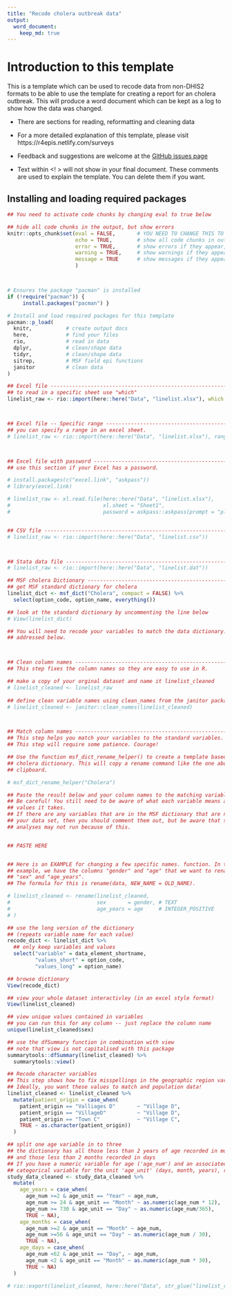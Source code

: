 ```yaml
---
title: "Recode cholera outbreak data"
output: 
  word_document:
    keep_md: true
---
```


# Introduction to this template

This is a template which can be used to recode data from non-DHIS2 formats to be 
able to use the template for creating a report for an cholera outbreak. 
This will produce a word document which can be kept as a log to show how the data 
was changed. 

- There are sections for reading, reformatting and cleaning data  
- For a more detailed explanation of this template, please visit https://r4epis.netlify.com/surveys  
- Feedback and suggestions are welcome at the [GitHub issues page](https://github.com/R4EPI/sitrep/issues)

- Text within <! > will not show in your final document. These comments are used
to explain the template. You can delete them if you want.

<!-- ~~~~~~~~~~~~~~~~~~~~~~~~~~~~~~~~~~~~~~~~~~~~~~~~~~~~~~~~~~~~~~~~~~~~~~~~~~~
This comment will not show up when you knit the document.
A comment with a title with slashes indicates a name of a code chunk.
~~~~~~~~~~~~~~~~~~~~~~~~~~~~~~~~~~~~~~~~~~~~~~~~~~~~~~~~~~~~~~~~~~~~~~~~~~~~ -->

## Installing and loading required packages 
<!-- ~~~~~~~~~~~~~~~~~~~~~~~~~~~~~~~~~~~~~~~~~~~~~~~~~~~~~~~~~~~~~~~~~~~~~~~~~~~
/// setup \\\
--------------------------------------------------------------------------------

Several packages are required for different aspects of  analysis with *R*. 
You will need to install these before starting. 

These packages can be quite large and may take a while to download in the
field. If you have access to a USB key with these packages, it makes sense to
copy and paste the packages into your computer's R package library 
(run the command .libPaths() to see the folder path). 

For help installing packages, please visit https://r4epis.netlify.com/welcome
~~~~~~~~~~~~~~~~~~~~~~~~~~~~~~~~~~~~~~~~~~~~~~~~~~~~~~~~~~~~~~~~~~~~~~~~~~~~ -->


```r

## You need to activate code chunks by changing eval to true below

## hide all code chunks in the output, but show errors
knitr::opts_chunk$set(eval = FALSE,       # YOU NEED TO CHANGE THIS TO TRUE
                      echo = TRUE,        # show all code chunks in output
                      error = TRUE,       # show errors if they appear, but don't stop
                      warning = TRUE,     # show warnings if they appear, but don't stop
                      message = TRUE      # show messages if they appear, but don't stop
                      )



# Ensures the package "pacman" is installed
if (!require("pacman")) {
     install.packages("pacman") }

# Install and load required packages for this template
pacman::p_load(
  knitr,           # create output docs
  here,            # find your files
  rio,             # read in data
  dplyr,           # clean/shape data
  tidyr,           # clean/shape data
  sitrep,          # MSF field epi functions
  janitor          # clean data
)

```



<!-- ~~~~~~~~~~~~~~~~~~~~~~~~~~~~~~~~~~~~~~~~~~~~~~~~~~~~~~~~~~~~~~~~~~~~~~~~~~~
/// read_nonDHIS_data \\\
--------------------------------------------------------------------------------

This section is for data not from DHIS2.
If you have already loaded data from DHIS2, go to read_population_data.
~~~~~~~~~~~~~~~~~~~~~~~~~~~~~~~~~~~~~~~~~~~~~~~~~~~~~~~~~~~~~~~~~~~~~~~~~~~~ -->

```r

## Excel file ------------------------------------------------------------------
## to read in a specific sheet use "which"
linelist_raw <- rio::import(here::here("Data", "linelist.xlsx"), which = "Sheet1")



## Excel file -- Specific range ------------------------------------------------
## you can specify a range in an excel sheet.
# linelist_raw <- rio::import(here::here("Data", "linelist.xlsx"), range = "B2:J102")



## Excel file with password ----------------------------------------------------
## use this section if your Excel has a password.

# install.packages(c("excel.link", "askpass"))
# library(excel.link)

# linelist_raw <- xl.read.file(here::here("Data", "linelist.xlsx"),
#                              xl.sheet = "Sheet1",
#                              password = askpass::askpass(prompt = "please enter file password"))


## CSV file --------------------------------------------------------------------
# linelist_raw <- rio::import(here::here("Data", "linelist.csv"))



## Stata data file -------------------------------------------------------------
# linelist_raw <- rio::import(here::here("Data", "linelist.dat"))
```



<!-- ~~~~~~~~~~~~~~~~~~~~~~~~~~~~~~~~~~~~~~~~~~~~~~~~~~~~~~~~~~~~~~~~~~~~~~~~~~~
/// prep_nonDHIS_data \\\
--------------------------------------------------------------------------------

This section is for data not from DHIS2. 

It is more difficult to prepare the nonDHIS data. You can do it! It will just
take a little more work.

Checklist to update this script to match your data:
[ ] Recode your variable names to match the dictionary
[ ] Recode variable contents to match the dictionary


This step shows you the data dictionary. The data dictionary has variable names
in the data_element_shortname column. Possible values for each variable are
specified in code and name columns. Code has the shortened value and Name has
the full-text value.
~~~~~~~~~~~~~~~~~~~~~~~~~~~~~~~~~~~~~~~~~~~~~~~~~~~~~~~~~~~~~~~~~~~~~~~~~~~~ -->

```r
## MSF cholera Dictionary ----------------------------------------------------------
## get MSF standard dictionary for cholera 
linelist_dict <- msf_dict("Cholera", compact = FALSE) %>%
  select(option_code, option_name, everything())

## look at the standard dictionary by uncommenting the line below
# View(linelist_dict) 

## You will need to recode your variables to match the data dictionary. This is
## addressed below.



## Clean column names ----------------------------------------------------------
## This step fixes the column names so they are easy to use in R.

## make a copy of your orginal dataset and name it linelist_cleaned
# linelist_cleaned <- linelist_raw
 
## define clean variable names using clean_names from the janitor package. 
# linelist_cleaned <- janitor::clean_names(linelist_cleaned)



## Match column names ---------------------------------------------------------
## This step helps you match your variables to the standard variables.
## This step will require some patience. Courage!

## Use the function msf_dict_rename_helper() to create a template based on the
## cholera dictionary. This will copy a rename command like the one above to your
## clipboard.

# msf_dict_rename_helper("Cholera")

## Paste the result below and your column names to the matching variable.
## Be careful! You still need to be aware of what each variable means and what
## values it takes.
## If there are any variables that are in the MSF dictionary that are not in
## your data set, then you should comment them out, but be aware that some
## analyses may not run because of this. 


## PASTE HERE


## Here is an EXAMPLE for changing a few specific names. function. In this
## example, we have the columns "gender" and "age" that we want to rename as
## "sex" and "age_years". 
## The formula for this is rename(data, NEW_NAME = OLD_NAME).

# linelist_cleaned <- rename(linelist_cleaned, 
#                            sex       = gender, # TEXT
#                            age_years = age     # INTEGER_POSITIVE
# )

```


<!-- ~~~~~~~~~~~~~~~~~~~~~~~~~~~~~~~~~~~~~~~~~~~~~~~~~~~~~~~~~~~~~~~~~~~~~~~~~~~
/// view_data_dict \\\
--------------------------------------------------------------------------------

Take a look at the standard data dictionary to see what values you need to recode.
You need to recode to the "values_short" content. 
~~~~~~~~~~~~~~~~~~~~~~~~~~~~~~~~~~~~~~~~~~~~~~~~~~~~~~~~~~~~~~~~~~~~~~~~~~~~ -->

```r

## use the long version of the dictionary
## (repeats variable name for each value)
recode_dict <- linelist_dict %>% 
  ## only keep variables and values
  select("variable" = data_element_shortname, 
         "values_short" = option_code, 
         "values_long" = option_name)

## browse dictionary
View(recode_dict)
```


<!-- ~~~~~~~~~~~~~~~~~~~~~~~~~~~~~~~~~~~~~~~~~~~~~~~~~~~~~~~~~~~~~~~~~~~~~~~~~~~
/// browse_data \\\
--------------------------------------------------------------------------------

You'll want to look at your data. Here are a few ways you can explore.
~~~~~~~~~~~~~~~~~~~~~~~~~~~~~~~~~~~~~~~~~~~~~~~~~~~~~~~~~~~~~~~~~~~~~~~~~~~~ -->

```r

## view your whole dataset interactivley (in an excel style format)
View(linelist_cleaned)

## view unique values contained in variables 
## you can run this for any column -- just replace the column name
unique(linelist_cleaned$sex)

## use the dfSummary function in combination with view
## note that view is not capitalised with this package
summarytools::dfSummary(linelist_cleaned) %>%
  summarytools::view()
```



<!-- ~~~~~~~~~~~~~~~~~~~~~~~~~~~~~~~~~~~~~~~~~~~~~~~~~~~~~~~~~~~~~~~~~~~~~~~~~~~
/// recode_factor_vars \\\
--------------------------------------------------------------------------------

This chunk demonstrates how to recode factor variables. You will need to add to 
it based on your dataset by comparing to the variables in the standard data 
dictionary. 
~~~~~~~~~~~~~~~~~~~~~~~~~~~~~~~~~~~~~~~~~~~~~~~~~~~~~~~~~~~~~~~~~~~~~~~~~~~~ -->

```r

## Recode character variables
## This step shows how to fix misspellings in the geographic region variable.
## Ideally, you want these values to match and population data!
linelist_cleaned <- linelist_cleaned %>%
  mutate(patient_origin = case_when(
    patient_origin == "Valliages D"       ~ "Village D",
    patient_origin == "VillageD"          ~ "Village D",
    patient_origin == "Town C"            ~ "Village C",
    TRUE ~ as.character(patient_origin))
  )

```



<!-- ~~~~~~~~~~~~~~~~~~~~~~~~~~~~~~~~~~~~~~~~~~~~~~~~~~~~~~~~~~~~~~~~~~~~~~~~~~~
/// recode_numeric_vars \\\ 
--------------------------------------------------------------------------------

This chunk will help recode numeric variables. You will need to add to 
it based on your dataset by comparing to the variables in the standard data 
dictionary. 
~~~~~~~~~~~~~~~~~~~~~~~~~~~~~~~~~~~~~~~~~~~~~~~~~~~~~~~~~~~~~~~~~~~~~~~~~~~~ -->
```r

## split one age variable in to three 
## the dictionary has all those less than 2 years of age recorded in months
## and those less than 2 months recorded in days
## If you have a numeric variable for age ('age_num') and an associated 
## categorical variable for the unit 'age_unit' (days, month, years), recode like this 
study_data_cleaned <- study_data_cleaned %>% 
  mutate(
    age_years = case_when(
      age_num >=2 & age_unit == "Year" ~ age_num, 
      age_num >= 24 & age_unit == "Month" ~ as.numeric(age_num * 12),
      age_num >= 730 & age_unit == "Day" ~ as.numeric(age_num/365),
      TRUE ~ NA), 
    age_months = case_when(
      age_num >=2 & age_unit == "Month" ~ age_num, 
      age_num >=56 & age_unit == "Day" ~ as.numeric(age_num / 30), 
      TRUE ~ NA),
    age_days = case_when(
      age_num <62 & age_unit == "Day", ~ age_num, 
      age_num <2 & age_unit == "Month" ~ as.numeric(age_num * 30),
      TRUE ~ NA)
  )
```


<!-- ~~~~~~~~~~~~~~~~~~~~~~~~~~~~~~~~~~~~~~~~~~~~~~~~~~~~~~~~~~~~~~~~~~~~~~~~~~~
/// save_recoded_data \\\
--------------------------------------------------------------------------------

Save your recoded dataset as an Excel. 
This automatically names your file "linelist_recoded_DATE", where DATE is the
current date.
You can now use this to use the analysis template. 
~~~~~~~~~~~~~~~~~~~~~~~~~~~~~~~~~~~~~~~~~~~~~~~~~~~~~~~~~~~~~~~~~~~~~~~~~~~~ -->
```r
# rio::export(linelist_cleaned, here::here("Data", str_glue("linelist_recoded_{Sys.Date()}.xlsx")))
```

